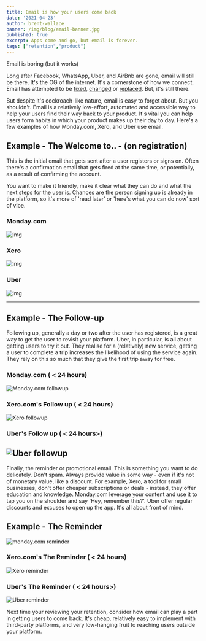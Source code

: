 ```yaml
---
title: Email is how your users come back
date: '2021-04-23'
author: brent-wallace
banner: /img/blog/email-banner.jpg
published: true
excerpt: Apps come and go, but email is forever. 
tags: ["retention","product"]
---
```


Email is boring (but it works)

Long after Facebook, WhatsApp, Uber, and AirBnb are gone, email will still be there. It's the OG of the internet. It's a cornerstone of how we connect. Email has attempted to be [fixed](https://en.wikipedia.org/wiki/Apache_Wave), [changed](https://hey.com/) or [replaced](https://www.slack.com). But, it's still there. 

But despite it's cockroach-like nature, email is easy to forget about. But you shouldn't.   Email is a relatively low-effort, automated and accessible way to help your users find their way back to your product. It's vital you can help users form habits in which your product makes up their day to day. Here's a few examples of how Monday.com, Xero, and Uber use email. 

## Example - The Welcome to..  - (on registration)

This is the initial email that gets sent after a user registers or signs on. Often there's a confirmation email that gets fired at the same time, or potentially, as a result of confirming the account. 

You want to make it friendly, make it clear what they can do and what the next steps for the user is. Chances are the person signing up is already in the platform, so it's more of 'read later' or 'here's what you can do now' sort of vibe. 

### Monday.com 
![img](/img/insights/monday.com-welcome.png)

### Xero
![img](/img/insights/xero-welcome.png)

### Uber
![img](/img/insights/uber-welcome.png)

---
## Example - The Follow-up
Following up, generally a day or two after the user has registered, is a great way to get the user to revisit your platform. Uber, in particular, is all about getting users to try it out. They realise for a (relatively) new service, getting a user to complete a trip increases the likelihood of using the service again. They rely on this so much that they give the first trip away for free. 

### Monday.com ( < 24 hours)
![Monday.com followup](../img/insights/monday.com-followup.png)

### Xero.com's Follow up ( < 24 hours)
![Xero followup](../img/insights/xero-followup.png)

### Uber's Follow up ( < 24 hours>)
![Uber followup](../img/insights/uber-followup.png)
---

Finally, the reminder or promotional email. This is something you want to do delicately. Don't spam. Always provide value in some way - even if it's not of monetary value, like a discount. For example, Xero, a tool for small businesses, don't offer cheaper subscriptions or deals - instead, they offer education and knowledge. Monday.com leverage your content and use it to tap you on the shoulder and say 'Hey, remember this?'. Uber offer regular discounts and excuses to open up the app. It's all about front of mind. 

## Example - The Reminder
![monday.com reminder](../img/insights/monday.com-reminder.png)

### Xero.com's The Reminder ( < 24 hours)
![Xero reminder](../img/insights/xero-promo.png)

### Uber's The Reminder ( < 24 hours>)
![Uber reminder](../img/insights/uber-promo.png)

Next time your reviewing your retention, consider how email can play a part in getting users to come back. It's cheap, relatively easy to implement with third-party platforms, and very low-hanging fruit to reaching users outside your platform. 